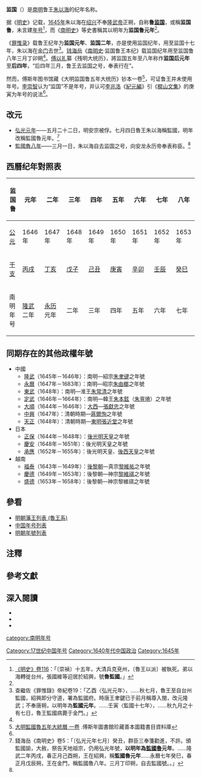 {{Eranamebox|年号=监国
|起讫时间= 1646年－1653年
|政权= [[南明|南明]]
|帝王= [[朱以海|朱以海]]
|历时= 8年
|timeline= <timeline>
ImageSize  = width:200 height:50
PlotArea   = width:180 height:30 left:10 bottom:20
TimeAxis   = orientation:horizontal
DateFormat = yyyy
Period     = from:1368 till:1661
AlignBars  = early
ScaleMajor = increment:62 start:1368
Colors =
  id:canvas value:rgb(1,1,0.85)
BackgroundColors = canvas:canvas
PlotData =
  width:15 color:black
  bar:era from:start till:end
  bar:era from:1368 till:1644 color:red
  bar:era from:1646 till:1653 color:green
  bar:era from:1646 till:1653 color:blue
</timeline>
|说明= <span style="color: blue">监国</span>在'''明朝'''、<span style="color: red">明朝（全国）</span>、<span style="color: green">朱以海</span>时期的位置。
}}
'''监国'''（{{kj|1646年||1653年|}}）{{NoteTag|李崇智《中國歷代年號考》並無使用此年份<ref name="李崇智">李崇智《中國歷代年號考》，第210頁。</ref>，此處根據錢海岳《南明史》。<ref name="監國魯" />}}是[[南明|南明]]鲁王[[朱以海|朱以海]]的纪年名称。

据《[[明史|明史]]》记载，[[1645年|1645年]]朱以海在[[绍兴府|绍兴]]不奉[[隆武帝|隆武帝]]正朔，自称'''鲁[[监国|监国]]'''，或稱'''监国鲁'''，未言建[[年号|年号]]<ref>[[s:明史/卷116|《明史》卷116]]：「〔崇禎〕十五年，大清兵克兗州，〔魯王以派〕被執死。弟以海轉徙台州，張國維等迎居於紹興，號'''魯監國'''。」</ref>，而《[[南明史|南明史]]》等史書稱其以明年为'''监国鲁元年'''<ref name="監國魯" />。

《[[罪惟录|罪惟录]]》载鲁王纪年为'''监国元年'''、'''监国二年'''，亦是使用监国纪年，用至监国十七年，朱以海在[[金門縣|金门]]去世<ref>查繼佐《罪惟錄》帝紀卷19：「乙酉〈弘光元年〉，……秋七月，魯王至自台州監國，紹興即分守道，署為監國府。時唐王聿鍵已于前月稱尊入閩，改元隆武；不奉唐朔，以明年為'''監國元年'''。……壬寅〈監國十七年〉，……秋九月之十有七日，魯王監國病薨于金門。」</ref>。[[钱海岳|钱海岳]]《[[南明史_(錢海岳)|南明史]]·监国鲁王本纪》载监国纪年用至监国鲁八年三月丁卯朔<ref name="監國魯" />。[[傅以礼|傅以礼]]纂《残明大统历》，將监国五年至八年称作'''监国后元年'''至'''后四年'''，“后四年三月，鲁王去监国之号，奉表行在”。

然而，傅斯年图书馆藏《大明监国鲁五年大统历》钞本一卷<ref>[http://140.109.138.5/ttscgi/ttsweb?@22:281335314:3:1:1@@864955934 大明監國魯五年大統曆 一卷] {{Wayback|url=http://140.109.138.5/ttscgi/ttsweb?@22:281335314:3:1:1@@864955934|date=20171219083508}}.傅斯年圖書館珍藏善本圖籍書目資料庫</ref>，可证鲁王并未使用年号。[[李崇智|李崇智]]认为“监国”不是年号，并认可[[李兆洛|李兆洛]]《[[纪元编|紀元編]]》引《[[穉山文集|穉山文集]]》的庚寅为年号的说法<ref name="李崇智"/>。

==改元==
*[[1645年|弘光元年]]——五月二十二日，明安宗被俘。七月四日魯王朱以海稱監國，明年改稱監國魯元年。<ref name="監國魯">錢海岳《南明史》卷5：「〔弘光元年七月〕癸丑，群臣三奉箋勸進，不許。頒監國諭，大赦，祭告天地祖宗，仍用弘光年號，'''以明年為[[监国_(鲁王)|監國魯]]元年'''。……隆武二年丙戌，春正月己酉朔，王在紹興，稱'''監國魯元年'''……永曆七年癸巳，春正月戊辰朔，王在金門，稱監國魯八年。三月丁印朔，自去監國號。。」</ref>
*[[1653年|監國魯八年]]——三月一日，朱以海自去监国之号，向安龙永历帝奉表称臣。<ref name="監國魯" />

==西曆纪年對照表==
{| class="wikitable"  style="text-align:center;"
!监国鲁!!元年!!二年!!三年!!四年!!五年!!六年!!七年!!八年
|-
![[公元|公元]]
|1646年||1647年||1648年||1649年||1650年||1651年||1652年||1653年
|-
![[干支|干支]]
|[[丙戌|丙戌]]||[[丁亥|丁亥]]||[[戊子|戊子]]||[[己丑|己丑]]||[[庚寅|庚寅]]||[[辛卯|辛卯]]||[[壬辰|壬辰]]||[[癸巳|癸巳]]
|-
!南明年号
|[[隆武|隆武]]二年||[[永曆_(南明)|永历]]元年||二年||三年||四年||五年||六年||七年
|}

==同期存在的其他政權年號==
*中國
**[[隆武|隆武]]（1645年－1646年）：南明—紹宗[[隆武帝|朱聿键]]之年號
**[[永曆_(南明)|永曆]]（1647年－1683年）：南明—昭宗[[朱由榔|朱由榔]]之年號
**[[東武|東武]]（1648年）：南明—淮王[[朱常清|朱常清]]之年號
**[[定武|定武]]（1646年－1664年）：南明—韓王[[朱本鉉|朱本鉉]]（[[朱亶塉|朱亶塉]]）之年號
**[[大順_(大西)|大順]]（1644年－1646年）：[[大西|大西]]—[[張獻忠|張獻忠]]之年號
**[[中興_(蔣爾恂)|中興]]（1647年）：清朝時期—[[蔣爾恂|蔣爾恂]]之年號
**[[天正_(張近堂)|天正]]（1648年）：清朝時期—[[東明|東明]][[張近堂|張近堂]]之年號
*日本
**[[正保|正保]]（1644年－1648年）：[[後光明天皇|後光明天皇]]之年號
**[[慶安_(日本)|慶安]]（1648年－1651年）：後光明天皇之年號 
**[[承應|承應]]（1652年－1655年）：後光明天皇、[[後西天皇|後西天皇]]之年號
*越南
**[[福泰|福泰]]（1643年－1649年）：[[後黎朝|後黎朝]]—真宗[[黎維祐|黎維祐]]之年號
**[[慶德|慶德]]（1649年－1653年）：後黎朝—神宗[[黎維祺|黎維祺]]之年號
**[[盛德_(越南)|盛德]]（1653年－1658年）：後黎朝—神宗黎維祺之年號

==參看==
*[[明朝藩王列表_(魯王系)|明朝藩王列表 (魯王系)]]
*[[中国年号列表|中国年号列表]]
*[[明朝年號列表|明朝年號列表]]

==注釋==
{{NoteFoot}}

==參考文獻==
{{Reflist}}

==深入閱讀==
<div>
*{{Cite book|author=[[李崇智|李崇智]]|title=中國歷代年號考|format=|url=|date=2004年12月|publisher=中華書局|location=北京|id=ISBN 7101025129}}
*{{Cite book|author=[[鄧洪波|鄧洪波]]|title=東亞歷史年表|format=pdf|url=http://www.eastasia.ntu.edu.tw/chinese/05_a04.htm|date=2005年3月|publisher=國立臺灣大學東亞經典與文化研究計劃|location=臺北|id=ISBN 9789860005189|access-date=2021-11-06|archive-date=2007-08-25|archive-url=https://web.archive.org/web/20070825002742/http://www.eastasia.ntu.edu.tw/chinese/05_a04.htm|dead-url=yes}}
*{{Cite book|author=錢海岳|title=南明史|format=|url=|date=2006年5月|publisher=中華書局|location=北京|id=ISBN 7101044298}}
</div>

{{年号|[[弘光|弘光]]|[[中国年号列表|明朝年號]]|無}}
{{明朝年号}}

[[category:南明年号|category:南明年号]]
[[Category:17世纪中国年号|Category:17世纪中国年号]]
[[Category:1640年代中国政治|Category:1640年代中国政治]]
[[Category:1645年|Category:1645年]]
